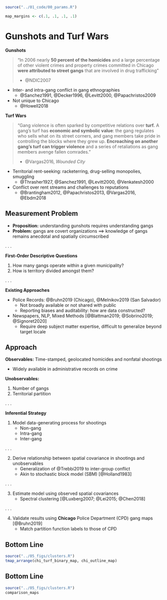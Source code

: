 ```r

source("../01_code/00_params.R")

map_margins <- c(.1, .1, .1, .1)

```

# Gunshots and Turf Wars {id="introduction"}

<div class="fragment">

**Gunshots**

> "In 2006 nearly **50 percent of the homicides** and a large percentage of other violent crimes and property crimes committed in Chicago **were attributed to street gangs** that are involved in drug trafficking"
> 
> - @NDIC2007

- Inter- and intra-gang conflict in gang ethnographies
  + @Sanchez1991, @Decker1996, @Levitt2000, @Papachristos2009
- Not unique to Chicago
  + @Howell2018

</div>
<div class="fragment">

**Turf Wars**

> "Gang violence is often sparked by competitive relations over **turf.** A gang's turf has **economic and symbolic value**: the gang regulates who sells what on its street corners, and gang members take pride in controlling the blocks where they grew up. **Encroaching on another gang's turf can trigger violence** and a series of retaliations as gang members avenge fallen comrades." 
> 
> - @Vargas2016, *Wounded City*

- Territorial rent-seeking: racketerring, drug-selling monopolies, smuggling 
  + @Thrasher1927, @Sanchez1991, @Levitt2000, @Venkatesh2000
- Conflict over rent streams and challenges to reputations
  + @Brantingham2012, @Papachristos2013, @Vargas2016, @Ebdm2018

</div>

## Measurement Problem

- **Proposition:** understanding gunshots requires understanding gangs 
- **Problem:** gangs are covert organizations $\implies$ knowledge of gangs remains anecdotal and spatially circumscribed

. . .

**First-Order Descriptive Questions** 

1. How many gangs operate within a given municipality?
2. How is territory divided amongst them?

. . . 

**Existing Approaches**

- Police Records: @Bruhn2019 (Chicago), @Melnikov2019 (San Salvador)
  + Not broadly available or not shared with public
  + Reporting biases and auditability: how are data constructed?
- Newspapers, NLP, Mixed Methods [@Blattman2019; @Sobrino2019; @Signoret2020]
  + Require deep subject matter expertise, difficult to generalize beyond target locale

## Approach

**Observables:** Time-stamped, geolocated homicides and nonfatal shootings

- Widely available in administrative records on crime

**Unobservables:**

1. Number of gangs
2. Territorial partition

. . .

**Inferential Strategy**

1. Model data-generating process for shootings
    + Non-gang
    + Intra-gang
    + Inter-gang

. . .

2. Derive relationship between spatial covariance in shootings and unobservables
    + Generalization of @Trebbi2019 to inter-group conflict
    + Akin to stochastic block model (SBM) [@Holland1983]

. . .

3. Estimate model using observed spatial covariances
    + Spectral clustering [@Luxberg2007; @Lei2015; @Chen2018]

. . .

4. Validate results using **Chicago** Police Department (CPD) gang maps [@Bruhn2019]
    + Match partition function labels to those of CPD

## Bottom Line

```r

source("../05_figs/clusters.R")
tmap_arrange(chi_turf_binary_map, chi_outline_map)

```

## Bottom Line

```r

source("../05_figs/clusters.R")
comparison_maps

```